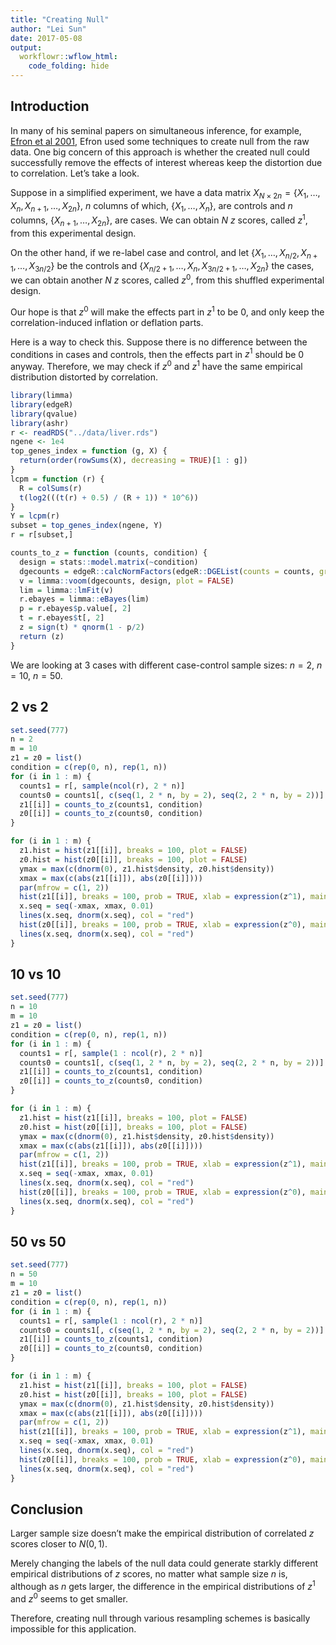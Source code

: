 ```yaml
---
title: "Creating Null"
author: "Lei Sun"
date: 2017-05-08
output:
  workflowr::wflow_html:
    code_folding: hide
---
```


## Introduction

In many of his seminal papers on simultaneous inference, for example, [Efron et al 2001](http://www.tandfonline.com/doi/abs/10.1198/016214501753382129), Efron used some techniques to create null from the raw data.  One big concern of this approach is whether the created null could successfully remove the effects of interest whereas keep the distortion due to correlation.  Let's take a look.

Suppose in a simplified experiment, we have a data matrix $X_{N \times 2n} = \left\{X_1, \ldots, X_n, X_{n + 1}, \ldots, X_{2n}\right\}$, $n$ columns of which, $\left\{X_1, \ldots, X_n\right\}$, are controls and $n$ columns, $\left\{X_{n + 1}, \ldots, X_{2n}\right\}$, are cases.  We can obtain $N$ $z$ scores, called $z^1$, from this experimental design.

On the other hand, if we re-label case and control, and let $\left\{X_1, \ldots, X_{n/2}, X_{n + 1}, \ldots, X_{3n / 2}\right\}$ be the controls and $\left\{X_{n / 2 + 1}, \ldots, X_{n}, X_{3n / 2 + 1}, \ldots, X_{2n}\right\}$ the cases, we can obtain another $N$ $z$ scores, called $z^0$, from this shuffled experimental design.

Our hope is that $z^0$ will make the effects part in $z^1$ to be $0$, and only keep the correlation-induced inflation or deflation parts.

Here is a way to check this.  Suppose there is no difference between the conditions in cases and controls, then the effects part in $z^1$ should be $0$ anyway.  Therefore, we may check if $z^0$ and $z^1$ have the same empirical distribution distorted by correlation.

```r
library(limma)
library(edgeR)
library(qvalue)
library(ashr)
r <- readRDS("../data/liver.rds")
ngene <- 1e4
top_genes_index = function (g, X) {
  return(order(rowSums(X), decreasing = TRUE)[1 : g])
}
lcpm = function (r) {
  R = colSums(r)
  t(log2(((t(r) + 0.5) / (R + 1)) * 10^6))
}
Y = lcpm(r)
subset = top_genes_index(ngene, Y)
r = r[subset,]
```

```r
counts_to_z = function (counts, condition) {
  design = stats::model.matrix(~condition)
  dgecounts = edgeR::calcNormFactors(edgeR::DGEList(counts = counts, group = condition))
  v = limma::voom(dgecounts, design, plot = FALSE)
  lim = limma::lmFit(v)
  r.ebayes = limma::eBayes(lim)
  p = r.ebayes$p.value[, 2]
  t = r.ebayes$t[, 2]
  z = sign(t) * qnorm(1 - p/2)
  return (z)
}
```

We are looking at $3$ cases with different case-control sample sizes: $n = 2$, $n = 10$, $n = 50$.

## 2 vs 2

```r
set.seed(777)
n = 2
m = 10
z1 = z0 = list()
condition = c(rep(0, n), rep(1, n))
for (i in 1 : m) {
  counts1 = r[, sample(ncol(r), 2 * n)]
  counts0 = counts1[, c(seq(1, 2 * n, by = 2), seq(2, 2 * n, by = 2))]
  z1[[i]] = counts_to_z(counts1, condition)
  z0[[i]] = counts_to_z(counts0, condition)
}
```

```r
for (i in 1 : m) {
  z1.hist = hist(z1[[i]], breaks = 100, plot = FALSE)
  z0.hist = hist(z0[[i]], breaks = 100, plot = FALSE)
  ymax = max(c(dnorm(0), z1.hist$density, z0.hist$density))
  xmax = max(c(abs(z1[[i]]), abs(z0[[i]])))
  par(mfrow = c(1, 2))
  hist(z1[[i]], breaks = 100, prob = TRUE, xlab = expression(z^1), main = expression(paste("Histogram of ", z^1)), ylim = c(0, ymax), xlim = c(-xmax, xmax))
  x.seq = seq(-xmax, xmax, 0.01)
  lines(x.seq, dnorm(x.seq), col = "red")
  hist(z0[[i]], breaks = 100, prob = TRUE, xlab = expression(z^0), main = expression(paste("Histogram of ", z^0)), ylim = c(0, ymax), xlim = c(-xmax, xmax))
  lines(x.seq, dnorm(x.seq), col = "red")
}
```

## 10 vs 10

```r
set.seed(777)
n = 10
m = 10
z1 = z0 = list()
condition = c(rep(0, n), rep(1, n))
for (i in 1 : m) {
  counts1 = r[, sample(1 : ncol(r), 2 * n)]
  counts0 = counts1[, c(seq(1, 2 * n, by = 2), seq(2, 2 * n, by = 2))]
  z1[[i]] = counts_to_z(counts1, condition)
  z0[[i]] = counts_to_z(counts0, condition)
}
```

```r
for (i in 1 : m) {
  z1.hist = hist(z1[[i]], breaks = 100, plot = FALSE)
  z0.hist = hist(z0[[i]], breaks = 100, plot = FALSE)
  ymax = max(c(dnorm(0), z1.hist$density, z0.hist$density))
  xmax = max(c(abs(z1[[i]]), abs(z0[[i]])))
  par(mfrow = c(1, 2))
  hist(z1[[i]], breaks = 100, prob = TRUE, xlab = expression(z^1), main = expression(paste("Histogram of ", z^1)), ylim = c(0, ymax), xlim = c(-xmax, xmax))
  x.seq = seq(-xmax, xmax, 0.01)
  lines(x.seq, dnorm(x.seq), col = "red")
  hist(z0[[i]], breaks = 100, prob = TRUE, xlab = expression(z^0), main = expression(paste("Histogram of ", z^0)), ylim = c(0, ymax), xlim = c(-xmax, xmax))
  lines(x.seq, dnorm(x.seq), col = "red")
}
```

## 50 vs 50

```r
set.seed(777)
n = 50
m = 10
z1 = z0 = list()
condition = c(rep(0, n), rep(1, n))
for (i in 1 : m) {
  counts1 = r[, sample(1 : ncol(r), 2 * n)]
  counts0 = counts1[, c(seq(1, 2 * n, by = 2), seq(2, 2 * n, by = 2))]
  z1[[i]] = counts_to_z(counts1, condition)
  z0[[i]] = counts_to_z(counts0, condition)
}
```

```r
for (i in 1 : m) {
  z1.hist = hist(z1[[i]], breaks = 100, plot = FALSE)
  z0.hist = hist(z0[[i]], breaks = 100, plot = FALSE)
  ymax = max(c(dnorm(0), z1.hist$density, z0.hist$density))
  xmax = max(c(abs(z1[[i]]), abs(z0[[i]])))
  par(mfrow = c(1, 2))
  hist(z1[[i]], breaks = 100, prob = TRUE, xlab = expression(z^1), main = expression(paste("Histogram of ", z^1)), ylim = c(0, ymax), xlim = c(-xmax, xmax))
  x.seq = seq(-xmax, xmax, 0.01)
  lines(x.seq, dnorm(x.seq), col = "red")
  hist(z0[[i]], breaks = 100, prob = TRUE, xlab = expression(z^0), main = expression(paste("Histogram of ", z^0)), ylim = c(0, ymax), xlim = c(-xmax, xmax))
  lines(x.seq, dnorm(x.seq), col = "red")
}
```


## Conclusion

Larger sample size doesn't make the empirical distribution of correlated $z$ scores closer to $N\left(0, 1\right)$.

Merely changing the labels of the null data could generate starkly different empirical distributions of $z$ scores, no matter what sample size $n$ is, although as $n$ gets larger, the difference in the empirical distributions of $z^1$ and $z^0$ seems to get smaller.

Therefore, creating null through various resampling schemes is basically impossible for this application.
